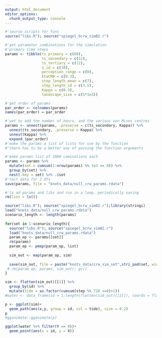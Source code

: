 ```yaml
---
output: html_document
editor_options: 
  chunk_output_type: console
---
```


```r
#'source scripts for funs
source("libs.R"); source("spiegel_bcrw_sim02.r")
```

```r
#'get parameter combinations for the simulation
#'primary time steps
params <- tibble(ts_primary = c(60),
                 ts_secondary = c(12),
                 ts_tertiary = c(12),
                 n_id = c(10), 
                 perception_range = c(0), 
                 EtaCRW = c(0.3), 
                 step_length_mean = c(7), 
                 step_length_sd = c(3.5),
                 Kappa = c(0.3),
                 landscape_size = c(5*1e3))

#'get order of params
par_order <- colnames(params)
names(par_order) = par_order

#'yet to add the number of hours, and the various von Mises centres
params <- unnest(params, .preserve = c(ts_secondary, Kappa)) %>% 
  unnest(ts_secondary, .preserve = Kappa) %>%
  unnest(Kappa) %>% 
  expand_(par_order) 
#'make the params a list of lists for use by the function
#'there has to be a better way of passing the function arguments
```

```r
#'make params list of 1000 cominations each
params <- params %>% 
  mutate(set = cumsum(1:nrow(params) %% 1e3 == 0)) %>% 
  group_by(set) %>%
  nest(.key = set) %>% .$set
#'test data for 2 dfs
save(params, file = "knots_data/null_crw_params.rdata")
```

```r
#'lo ad params and libs and run in a loop, periodically saving
rm(list = ls())

source("libs.R"); source("spiegel_bcrw_sim02.r");library(stringi)
load("knots_data/null_crw_params.rdata")
scenario_length <- length(params)
 
for(set in 1:scenario_length){
  source("libs.R"); source("spiegel_bcrw_sim02.r")
  load("knots_data/null_crw_params.rdata")
  param_op <- params[[set]]
  rm(params)
  param_op <- pmap(param_op, list)
  
  sim_out <- map(param_op, sim)
  
  save(sim_out, file = paste("knots_data/crw_sim_set",stri_pad(set, width = 4, pad = 0),".rdata"))
 # rm(param_op, params, sim_out); gc()
}

```

```r
sim <- flatten(sim_out)[[1]] %>% 
  group_by(id) %>% 
  mutate(tide = as.factor(cumsum(step %% 720 ==0)+1))
#water <- data_frame(id = 1:length(flatten(sim_out)[[2]]), coords = flatten(sim_out)[[2]] %>% map(function(x){ st_coordinates(x) %>% as.data.frame()})) %>% unnest()

p <- ggplot(sim)+
  geom_path(aes(x,y, group = id, col = tide), size = 0.2)
p
#gganimate::gganimate(p)
```

```r
ggplot(water %>% filter(Y == 0))+
  geom_point(aes(x = id, y = X))
```

